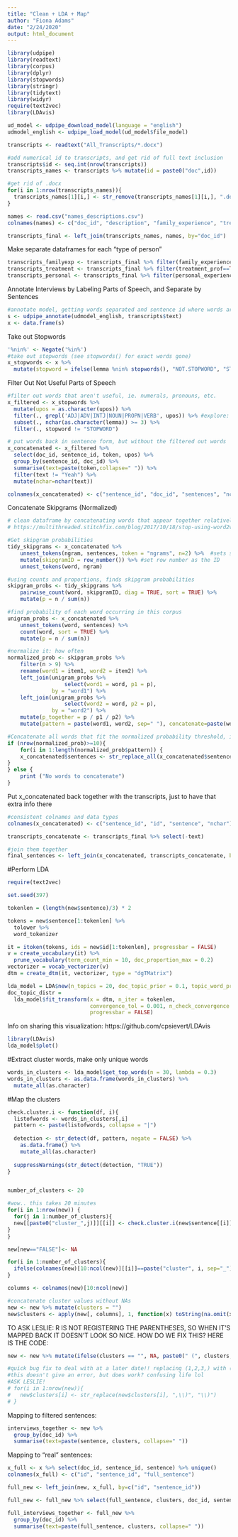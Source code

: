 ```yaml
---
title: "Clean + LDA + Map"
author: "Fiona Adams"
date: "2/24/2020"
output: html_document
---
```

```r
library(udpipe)
library(readtext)
library(corpus)
library(dplyr)
library(stopwords)
library(stringr)
library(tidytext)
library(widyr)
require(text2vec)
library(LDAvis)
```

```r
ud_model <- udpipe_download_model(language = "english")
udmodel_english <- udpipe_load_model(ud_model$file_model)

transcripts <- readtext("All_Transcripts/*.docx")
```

```r
#add numerical id to transcripts, and get rid of full text inclusion
transcripts$id <- seq.int(nrow(transcripts))
transcripts_names <- transcripts %>% mutate(id = paste0("doc",id))

#get rid of .docx
for(i in 1:nrow(transcripts_names)){
  transcripts_names[1][i,] <- str_remove(transcripts_names[1][i,], ".docx")
}

names <- read.csv("names_descriptions.csv")
colnames(names) <- c("doc_id", "description", "family_experience", "treatment_prof", "personal_experience")

transcripts_final <- left_join(transcripts_names, names, by="doc_id")
```

Make separate dataframes for each "type of person"
```r
transcripts_familyexp <- transcripts_final %>% filter(family_experience==TRUE)
transcripts_treatment <- transcripts_final %>% filter(treatment_prof==TRUE)
transcripts_personal <- transcripts_final %>% filter(personal_experience==TRUE)
```

Annotate Interviews by Labeling Parts of Speech, and Separate by Sentences
```r
#annotate model, getting words separated and sentence id where words are taken from
s <- udpipe_annotate(udmodel_english, transcripts$text)
x <- data.frame(s)
```

Take out Stopwords
```r
'%nin%' <- Negate('%in%')
#take out stopwords (see stopwords() for exact words gone)
x_stopwords <- x %>% 
  mutate(stopword = ifelse(lemma %nin% stopwords(), "NOT.STOPWORD", "STOPWORD"))
```

Filter Out Not Useful Parts of Speech
```r
#filter out words that aren't useful, ie. numerals, pronouns, etc.
x_filtered <- x_stopwords %>% 
  mutate(upos = as.character(upos)) %>%
  filter(., grepl('ADJ|ADV|INTJ|NOUN|PROPN|VERB', upos)) %>% #explore: adv / intj inclusion
  subset(., nchar(as.character(lemma)) >= 3) %>%
  filter(., stopword != "STOPWORD")
```

```r
# put words back in sentence form, but without the filtered out words
x_concatenated <- x_filtered %>%
  select(doc_id, sentence_id, token, upos) %>% 
  group_by(sentence_id, doc_id) %>% 
  summarise(text=paste(token,collapse=" ")) %>%
  filter(text != "Yeah") %>%
  mutate(nchar=nchar(text))

colnames(x_concatenated) <- c("sentence_id", "doc_id", "sentences", "nchar")
```

Concatenate Skipgrams (Normalized)
```r
# clean dataframe by concatenating words that appear together relatively often
# https://multithreaded.stitchfix.com/blog/2017/10/18/stop-using-word2vec/

#Get skipgram probabilities
tidy_skipgrams <- x_concatenated %>%
    unnest_tokens(ngram, sentences, token = "ngrams", n=2) %>%  #sets sliding window of 2
    mutate(skipgramID = row_number()) %>% #set row number as the ID
    unnest_tokens(word, ngram)

#using counts and proportions, finds skipgram probabilities
skipgram_probs <- tidy_skipgrams %>%
    pairwise_count(word, skipgramID, diag = TRUE, sort = TRUE) %>%
    mutate(p = n / sum(n))

#find probability of each word occurring in this corpus
unigram_probs <- x_concatenated %>%
    unnest_tokens(word, sentences) %>%
    count(word, sort = TRUE) %>%
    mutate(p = n / sum(n))

#normalize it: how often
normalized_prob <- skipgram_probs %>%
    filter(n > 9) %>%
    rename(word1 = item1, word2 = item2) %>%
    left_join(unigram_probs %>%
                  select(word1 = word, p1 = p),
              by = "word1") %>%
    left_join(unigram_probs %>%
                  select(word2 = word, p2 = p),
              by = "word2") %>%
    mutate(p_together = p / p1 / p2) %>%
    mutate(pattern = paste(word1, word2, sep=" "), concatenate=paste(word1, word2, sep="_")) 

#Concatenate all words that fit the normalized probability threshold, if there are more than 10 together
if (nrow(normalized_prob)>=10){
    for(i in 1:length(normalized_prob$pattern)) {
    x_concatenated$sentences <- str_replace_all(x_concatenated$sentences, normalized_prob$pattern[i], normalized_prob$concatenate[i])
}
} else {
    print ("No words to concatenate")
}
```

Put x_concatenated back together with the transcripts, just to have that extra info there
```r
#consistent colnames and data types
colnames(x_concatenated) <- c("sentence_id", "id", "sentence", "nchar")

transcripts_concatenate <- transcripts_final %>% select(-text)

#join them together
final_sentences <- left_join(x_concatenated, transcripts_concatenate, by="id")
```

#Perform LDA
```r
require(text2vec)

set.seed(397)

tokenlen = (length(new$sentence)/3) * 2

tokens = new$sentence[1:tokenlen] %>% 
  tolower %>%
  word_tokenizer

it = itoken(tokens, ids = new$id[1:tokenlen], progressbar = FALSE)
v = create_vocabulary(it) %>% 
  prune_vocabulary(term_count_min = 10, doc_proportion_max = 0.2)
vectorizer = vocab_vectorizer(v)
dtm = create_dtm(it, vectorizer, type = "dgTMatrix")

lda_model = LDA$new(n_topics = 20, doc_topic_prior = 0.1, topic_word_prior = 0.01)
doc_topic_distr = 
  lda_model$fit_transform(x = dtm, n_iter = tokenlen, 
                          convergence_tol = 0.001, n_check_convergence = 25, 
                          progressbar = FALSE)
```

Info on sharing this visualization: https://github.com/cpsievert/LDAvis
```r
library(LDAvis)
lda_model$plot()
```

#Extract cluster words, make only unique words
```r
words_in_clusters <- lda_model$get_top_words(n = 30, lambda = 0.3)
words_in_clusters <- as.data.frame(words_in_clusters) %>% 
  mutate_all(as.character)
```

#Map the clusters
```r
check.cluster.i <- function(df, i){
  listofwords <- words_in_clusters[,i]
  pattern <- paste(listofwords, collapse = "|")
  
  detection <- str_detect(df, pattern, negate = FALSE) %>%
    as.data.frame() %>% 
    mutate_all(as.character)
  
  suppressWarnings(str_detect(detection, "TRUE"))
}


number_of_clusters <- 20

#wow.. this takes 20 minutes
for(i in 1:nrow(new)) {
  for(j in 1:number_of_clusters){
  new[[paste0("cluster_",j)]][[i]] <- check.cluster.i(new$sentence[[i]], j)
}
}

new[new=="FALSE"]<- NA
```

```r
for(i in 1:number_of_clusters){
  ifelse(colnames(new)[10:ncol(new)][[i]]==paste("cluster", i, sep="_"), new[10:ncol(new)][[i]] <- str_replace(new[10:ncol(new)][[i]], "TRUE", paste(i)), "breaks")
}
```
 
```r
columns <- colnames(new)[10:ncol(new)]

#concatenate cluster values without NAs
new <- new %>% mutate(clusters = "")
new$clusters <- apply(new[, columns], 1, function(x) toString(na.omit(x)))
```

TO ASK LESLIE: R IS NOT REGISTERING THE PARENTHESES, SO WHEN IT'S MAPPED BACK IT DOESN'T LOOK SO NICE. HOW DO WE FIX THIS? HERE IS THE CODE:
```r
new <- new %>% mutate(ifelse(clusters == "", NA, paste0(" (", clusters, ")")))

#quick bug fix to deal with at a later date!! replacing (1,2,3,) with (1,2,3)
#this doesn't give an error, but does work? confusing life lol
#ASK LESLIE!
# for(i in 1:nrow(new)){
#   new$clusters[i] <- str_replace(new$clusters[i], ",\\)", "\\)")
# }
```

Mapping to filtered sentences:
```r
interviews_together <- new %>%
  group_by(doc_id) %>%
  summarise(text=paste(sentence, clusters, collapse=" "))
```

Mapping to "real" sentences:
```r
x_full <- x %>% select(doc_id, sentence_id, sentence) %>% unique()
colnames(x_full) <- c("id", "sentence_id", "full_sentence")
```

```r
full_new <- left_join(new, x_full, by=c("id", "sentence_id"))

full_new <- full_new %>% select(full_sentence, clusters, doc_id, sentence_id)
```

```r
full_interviews_together <- full_new %>%
  group_by(doc_id) %>%
  summarise(text=paste(full_sentence, clusters, collapse=" "))
```